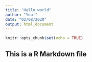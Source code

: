 ```yaml
---
title: "Hello world"
author: "You!"
date: "02/08/2020"
output: html_document
---
```


```r
knitr::opts_chunk$set(echo = TRUE)
```

## This is a R Markdown file

